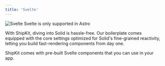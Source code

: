 ```yaml
---
title: 'Svelte'
---
```


<img src="/images/svelte.png" alt="Svelte" />

<Note>
  Svelte is only supported in Astro
</Note>

With ShipKit, diving into Solid is hassle-free. Our boilerplate comes equipped with the core settings optimized for Solid's fine-grained reactivity, letting you build fast-rendering components from day one.

<CardGroup cols={2}>
  <Card
    icon="grid-2"
    title="Svelte components"
    href="/components/dashboardheader"
  >
    ShipKit comes with pre-built Svelte components that you can use in your app.
  </Card>
</CardGroup>
